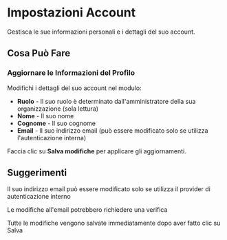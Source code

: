 # Impostazioni Account

Gestisca le sue informazioni personali e i dettagli del suo account.

## Cosa Può Fare

### Aggiornare le Informazioni del Profilo
Modifichi i dettagli del suo account nel modulo:
- **Ruolo** - Il suo ruolo è determinato dall'amministratore della sua organizzazione (sola lettura)
- **Nome** - Il suo nome
- **Cognome** - Il suo cognome
- **Email** - Il suo indirizzo email (può essere modificato solo se utilizza l'autenticazione interna)

Faccia clic su **Salva modifiche** per applicare gli aggiornamenti.

## Suggerimenti

<Tip>Il suo indirizzo email può essere modificato solo se utilizza il provider di autenticazione interno</Tip>

<Tip>Le modifiche all'email potrebbero richiedere una verifica</Tip>

<Tip>Tutte le modifiche vengono salvate immediatamente dopo aver fatto clic su Salva</Tip>
